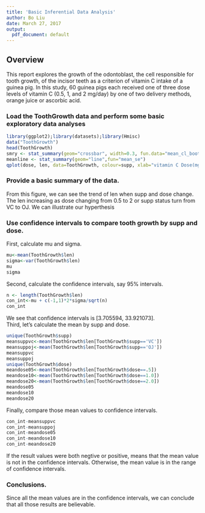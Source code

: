 ```yaml
---
title: 'Basic Inferential Data Analysis'
author: Bo Liu
date: March 27, 2017
output:
  pdf_document: default
---
```

## Overview
This report explores the growth of the odontoblast, the cell responsible for tooth growth, of the incisor teeth as a criterion of vitamin C intake of a guinea pig. In this study, 60 guinea pigs each received one of three dose levels of vitamin C (0.5, 1, and 2 mg/day) by one of two delivery methods, orange juice or ascorbic acid.

### Load the ToothGrowth data and perform some basic exploratory data analyses
```r
library(ggplot2);library(datasets);library(Hmisc)
data("ToothGrowth")
head(ToothGrowth)
smry <- stat_summary(geom="crossbar", width=0.3, fun.data="mean_cl_boot") 
meanline <- stat_summary(geom="line",fun="mean_se")
qplot(dose, len, data=ToothGrowth, colour=supp, xlab="vitamin C Dose(mg/day)", ylab="Tooth Length") + smry + meanline
```

### Provide a basic summary of the data.
From this figure, we can see the trend of len when supp and dose change. The len increasing as dose changing from 0.5 to 2 or supp status turn from VC to OJ. 
We can illustrate our hyperthesis

### Use confidence intervals to compare tooth growth by supp and dose.
First, calculate mu and sigma.
```r
mu<-mean(ToothGrowth$len)
sigma<-var(ToothGrowth$len)
mu
sigma
```
Second, calculate the confidence intervals, say 95% intervals.
```r
n <- length(ToothGrowth$len)
con_int<-mu + c(-1,1)*2*sigma/sqrt(n)
con_int
```
We see that confidence intervals is [3.705594, 33.921073].   
Third, let's calculate the mean by supp and dose.
```r
unique(ToothGrowth$supp)
meansuppvc<-mean(ToothGrowth$len[ToothGrowth$supp=='VC'])
meansuppoj<-mean(ToothGrowth$len[ToothGrowth$supp=='OJ'])
meansuppvc
meansuppoj
unique(ToothGrowth$dose)
meandose05<-mean(ToothGrowth$len[ToothGrowth$dose==.5])
meandose10<-mean(ToothGrowth$len[ToothGrowth$dose==1.0])
meandose20<-mean(ToothGrowth$len[ToothGrowth$dose==2.0])
meandose05
meandose10
meandose20
```
Finally, compare those mean values to confidence intervals.
```r
con_int-meansuppvc
con_int-meansuppoj
con_int-meandose05
con_int-meandose10
con_int-meandose20
```
If the result values were both negtive or positive, means that the mean value is not in the confidence intervals. Otherwise, the mean value is in the range of confidence intervals.

### Conclusions.
Since all the mean values are in the confidence intervals, we can conclude that all those results are believable.
